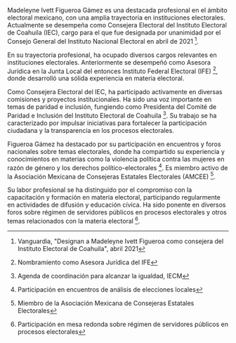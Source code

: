 Madeleyne Ivett Figueroa Gámez es una destacada profesional en el ámbito electoral mexicano, con una amplia trayectoria en instituciones electorales. Actualmente se desempeña como Consejera Electoral del Instituto Electoral de Coahuila (IEC), cargo para el que fue designada por unanimidad por el Consejo General del Instituto Nacional Electoral en abril de 2021 [^1].

En su trayectoria profesional, ha ocupado diversos cargos relevantes en instituciones electorales. Anteriormente se desempeñó como Asesora Jurídica en la Junta Local del entonces Instituto Federal Electoral (IFE) [^2], donde desarrolló una sólida experiencia en materia electoral.

Como Consejera Electoral del IEC, ha participado activamente en diversas comisiones y proyectos institucionales. Ha sido una voz importante en temas de paridad e inclusión, fungiendo como Presidenta del Comité de Paridad e Inclusión del Instituto Electoral de Coahuila [^3]. Su trabajo se ha caracterizado por impulsar iniciativas para fortalecer la participación ciudadana y la transparencia en los procesos electorales.

Figueroa Gámez ha destacado por su participación en encuentros y foros nacionales sobre temas electorales, donde ha compartido su experiencia y conocimientos en materias como la violencia política contra las mujeres en razón de género y los derechos político-electorales [^4]. Es miembro activo de la Asociación Mexicana de Consejeras Estatales Electorales (AMCEE) [^5].

Su labor profesional se ha distinguido por el compromiso con la capacitación y formación en materia electoral, participando regularmente en actividades de difusión y educación cívica. Ha sido ponente en diversos foros sobre régimen de servidores públicos en procesos electorales y otros temas relacionados con la materia electoral [^6].

[^1]: Vanguardia, "Designan a Madeleyne Ivett Figueroa como consejera del Instituto Electoral de Coahuila", abril 2021
[^2]: Nombramiento como Asesora Jurídica del IFE
[^3]: Agenda de coordinación para alcanzar la igualdad, IECM
[^4]: Participación en encuentros de análisis de elecciones locales
[^5]: Miembro de la Asociación Mexicana de Consejeras Estatales Electorales
[^6]: Participación en mesa redonda sobre régimen de servidores públicos en procesos electorales
